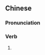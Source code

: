 {{also|钞写}}
==Chinese==
{{zh-forms|s=钞写}}

===Pronunciation===
{{zh-pron
|m=chāoxiě
|c=caau1 se2
|h=pfs=chhâu-siá
|mn=chhau-siá
|cat=v
}}

===Verb===
{{zh-verb}}

# {{alternative form of|抄寫|lang=zh}}